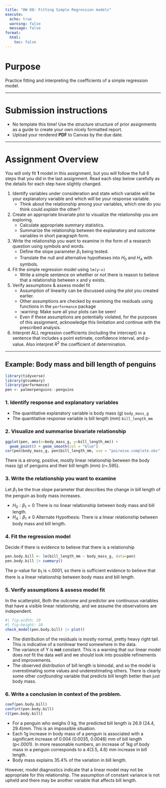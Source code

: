 ```yaml
---
title: "HW 08: Fitting Simple Regression models"
execute:
  echo: true
  warning: false
  message: false
format: 
  html: 
    toc: false
---
```


# Purpose

Practice fitting and interpreting the coefficients of a simple regression model. 

----

# Submission instructions

* No template this time! Use the structure structure of prior assignments as a guide to create your own nicely formatted report. 
* Upload your rendered **PDF** to Canvas by the due date. 

----

# Assignment Overview

You will only fit **1** model in this assignment, but you will follow the full 6 steps that you did in the last assignment. Read each step below carefully as the details for each step have slightly changed. 

1. Identify variables under consideration and state which variable will be your explanatory variable and which will be your response variable. 
    - Think about the relationship among your variables, which one do you think could _explain_ the other? 
    
2. Create an appropriate bivariate plot to visualize the relationship you are exploring. 
    - Calculate appropriate summary statistics. 
    - Summarize the relationship between the explanatory and outcome variables in short paragraph form. 

3. Write the relationship you want to examine in the form of a research question using symbols and words.
    - Define the slope parameter $\beta_{1}$ being tested.
    - Translate the null and alternative hypotheses into $H_{0}$ and $H_{A}$ with symbols. 

4. Fit the simple regression model using `lm(y~x)`
    - Write a simple sentence on whether or not there is reason to believe that a relationship between x and y exists.

5. Verify assumptions & assess model fit
    - Assumption of linearity can be discussed using the plot you created earlier. 
    - Other assumptions are checked by examining the residuals using functions in the `performance` package
    - :warning: Make sure all your plots can be seen! 
    - Even if these assumptions are potentially violated, for the purposes of this assignment, acknowledge this limitation and continue with the prescribed analysis. 
    
6. Interpret ALL regression coefficients (including the intercept) in a sentence that includes a point estimate, confidence interval, and p-value. Also interpret $R^{2}$ the coefficient of determination. 

----


## Example: Body mass and bill length of penguins

```r
library(tidyverse)
library(gtsummary)
library(performance)
pen <- palmerpenguins::penguins
```

### 1. Identify response and explanatory variables

-   The quantitative explanatory variable is body mass (g) `body_mass_g`
-   The quantitative response variable is bill length (mm) `bill_length_mm`

### 2. Visualize and summarise bivariate relationship {.smaller}

```r
ggplot(pen, aes(x=body_mass_g, y=bill_length_mm)) + 
  geom_point() + geom_smooth(col = "blue")
cor(pen$body_mass_g, pen$bill_length_mm, use = "pairwise.complete.obs")
```

There is a strong, positive, mostly linear relationship between the body mass (g) of penguins and their bill length (mm) (r=.595).

### 3. Write the relationship you want to examine

Let $\beta_1$ be the true slope parameter that describes the change in bill length of the penguin as body mass increases.

-  $H_{0}: \beta_{1}=0$ There is no linear relationship between body mass and bill length.
-  $H_{A}: \beta_{1} \neq 0$ Alternate Hypothesis: There is a linear relationship between body mass and bill length.

### 4. Fit the regression model

Decide if there is evidence to believe that there is a relationship

```r
pen.body.bill <- lm(bill_length_mm ~ body_mass_g, data=pen)
pen.body.bill |> summary()
```

The p-value for $b_{1}$ is \<.0001, so there is sufficient evidence to believe that there is a linear relationship between body mass and bill length.

### 5. Verify assumptions & assess model fit

In the scatterplot, Both the outcome and predictor are continuous variables that have a visible linear relationship, and we assume the observations are independent.


```r
#| fig-width: 10
#| fig-height: 10
check_model(pen.body.bill) |> plot()
```


* The distribution of the residuals is mostly normal, pretty heavy right tail. This is indicative of a nonlinear trend somewhere in the data.
* The variance of Y is **not** constant. This is a warning that our linear model does *not* fit the data well and we should look into possible refinements and improvements.
* The observed distribution of bill length is bimodal, and so the model is overestimating some values and underestimating others. There is clearly some other *confounding* variable that predicts bill length better than just body mass.


### 6. Write a conclusion in context of the problem. {.smaller}

```r
coef(pen.body.bill) 
confint(pen.body.bill)
r2(pen.body.bill)
```

* For a penguin who weighs 0 kg, the predicted bill length is 26.9 (24.4, 29.4)mm. This is an impossible situation.  
* Each 1g increase in body mass of a penguin is associated with a significant increase of 0.004 (0.0035, 0.0046) mm of bill length (p\<.0001). In more reasonable numbers, an increase of 1kg of body mass in a penguin corresponds to a 4(3.5, 4.6) mm increase in bill length. 
* Body mass explains 35.4% of the variation in bill length.

However, model diagnostics indicate that a linear model may not be appropriate for this relationship. The assumption of constant variance is not upheld and there may be another variable that affects bill length.
